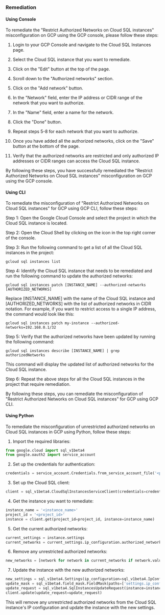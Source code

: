 ### Remediation

#### Using Console

To remediate the "Restrict Authorized Networks on Cloud SQL instances" misconfiguration on GCP using the GCP console, please follow these steps:

1. Login to your GCP Console and navigate to the Cloud SQL Instances page.

2. Select the Cloud SQL instance that you want to remediate.

3. Click on the "Edit" button at the top of the page.

4. Scroll down to the "Authorized networks" section.

5. Click on the "Add network" button.

6. In the "Network" field, enter the IP address or CIDR range of the network that you want to authorize.

7. In the "Name" field, enter a name for the network.

8. Click the "Done" button.

9. Repeat steps 5-8 for each network that you want to authorize.

10. Once you have added all the authorized networks, click on the "Save" button at the bottom of the page.

11. Verify that the authorized networks are restricted and only authorized IP addresses or CIDR ranges can access the Cloud SQL instance.

By following these steps, you have successfully remediated the "Restrict Authorized Networks on Cloud SQL instances" misconfiguration on GCP using the GCP console.

#### Using CLI

To remediate the misconfiguration of "Restrict Authorized Networks on Cloud SQL instances" for GCP using GCP CLI, follow these steps:

Step 1: Open the Google Cloud Console and select the project in which the Cloud SQL instance is located.

Step 2: Open the Cloud Shell by clicking on the icon in the top right corner of the console.

Step 3: Run the following command to get a list of all the Cloud SQL instances in the project:

```
gcloud sql instances list
```

Step 4: Identify the Cloud SQL instance that needs to be remediated and run the following command to update the authorized networks:

```
gcloud sql instances patch [INSTANCE_NAME] --authorized-networks [AUTHORIZED_NETWORKS]
```

Replace [INSTANCE_NAME] with the name of the Cloud SQL instance and [AUTHORIZED_NETWORKS] with the list of authorized networks in CIDR notation. For example, if you want to restrict access to a single IP address, the command would look like this:

```
gcloud sql instances patch my-instance --authorized-networks=192.168.0.1/32
```

Step 5: Verify that the authorized networks have been updated by running the following command:

```
gcloud sql instances describe [INSTANCE_NAME] | grep authorizedNetworks
```

This command will display the updated list of authorized networks for the Cloud SQL instance.

Step 6: Repeat the above steps for all the Cloud SQL instances in the project that require remediation.

By following these steps, you can remediate the misconfiguration of "Restrict Authorized Networks on Cloud SQL instances" for GCP using GCP CLI.

#### Using Python

To remediate the misconfiguration of unrestricted authorized networks on Cloud SQL instances in GCP using Python, follow these steps:

1. Import the required libraries:

```python
from google.cloud import sql_v1beta4
from google.oauth2 import service_account
```

2. Set up the credentials for authentication:

```python
credentials = service_account.Credentials.from_service_account_file('<path_to_service_account_file>')
```

3. Set up the Cloud SQL client:

```python
client = sql_v1beta4.CloudSqlInstancesServiceClient(credentials=credentials)
```

4. Get the instance you want to remediate:

```python
instance_name = '<instance_name>'
project_id = '<project_id>'
instance = client.get(project_id=project_id, instance=instance_name)
```

5. Get the current authorized networks:

```python
current_settings = instance.settings
current_networks = current_settings.ip_configuration.authorized_networks
```

6. Remove any unrestricted authorized networks:

```python
new_networks = [network for network in current_networks if network.value != '0.0.0.0/0']
```

7. Update the instance with the new authorized networks:

```python
new_settings = sql_v1beta4.Settings(ip_configuration=sql_v1beta4.IpConfiguration(authorized_networks=new_networks))
update_mask = sql_v1beta4.field_mask.FieldMask(paths=['settings.ip_configuration.authorized_networks'])
update_request = sql_v1beta4.SqlInstancesUpdateRequest(instance=instance, settings=new_settings, update_mask=update_mask)
client.update(update_request=update_request)
```

This will remove any unrestricted authorized networks from the Cloud SQL instance's IP configuration and update the instance with the new settings.

